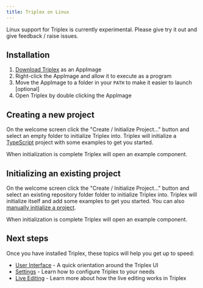 ```yaml
---
title: Triplex on Linux
---
```


Linux support for Triplex is currently experimental. Please give try it out and
give feedback / raise issues.

## Installation

1. [Download Triplex](/download) as an AppImage
1. Right-click the AppImage and allow it to execute as a program
1. Move the AppImage to a folder in your `PATH` to make it easier to launch
   [optional]
1. Open Triplex by double clicking the AppImage

## Creating a new project

On the welcome screen click the "Create / Initialize Project..." button and
select an empty folder to initialize Triplex into. Triplex will initialize a
[TypeScript](https://www.typescriptlang.org/) project with some examples to get
you started.

When initialization is complete Triplex will open an example component.

## Initializing an existing project

On the welcome screen click the "Create / Initialize Project..." button and
select an existing repository folder folder to initialize Triplex into. Triplex
will initialize itself and add some examples to get you started. You can also
[manually initialize a project](/docs/setup/manual-setup).

When initialization is complete Triplex will open an example component.

## Next steps

Once you have installed Triplex, these topics will help you get up to speed:

- [User Interface](/docs/get-started/user-interface) - A quick orientation
  around the Triplex UI
- [Settings](/docs/get-started/settings) - Learn how to configure Triplex to
  your needs
- [Live Editing](/docs/user-guide/live-editing) - Learn more about how the live
  editing works in Triplex
